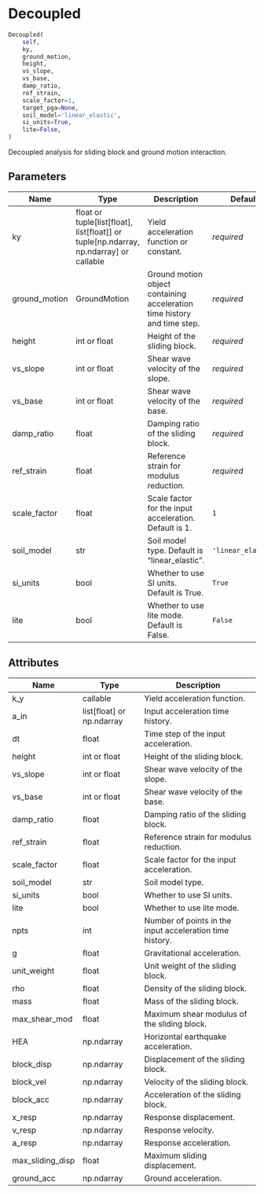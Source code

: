 # Decoupled { #pyslammer.Decoupled }

```python
Decoupled(
    self,
    ky,
    ground_motion,
    height,
    vs_slope,
    vs_base,
    damp_ratio,
    ref_strain,
    scale_factor=1,
    target_pga=None,
    soil_model='linear_elastic',
    si_units=True,
    lite=False,
)
```

Decoupled analysis for sliding block and ground motion interaction.

## Parameters {.doc-section .doc-section-parameters}

| Name          | Type                                                                                          | Description                                                              | Default            |
|---------------|-----------------------------------------------------------------------------------------------|--------------------------------------------------------------------------|--------------------|
| ky            | float or tuple\[list\[float\], list\[float\]\] or tuple\[np.ndarray, np.ndarray\] or callable | Yield acceleration function or constant.                                 | _required_         |
| ground_motion | GroundMotion                                                                                  | Ground motion object containing acceleration time history and time step. | _required_         |
| height        | int or float                                                                                  | Height of the sliding block.                                             | _required_         |
| vs_slope      | int or float                                                                                  | Shear wave velocity of the slope.                                        | _required_         |
| vs_base       | int or float                                                                                  | Shear wave velocity of the base.                                         | _required_         |
| damp_ratio    | float                                                                                         | Damping ratio of the sliding block.                                      | _required_         |
| ref_strain    | float                                                                                         | Reference strain for modulus reduction.                                  | _required_         |
| scale_factor  | float                                                                                         | Scale factor for the input acceleration. Default is 1.                   | `1`                |
| soil_model    | str                                                                                           | Soil model type. Default is "linear_elastic".                            | `'linear_elastic'` |
| si_units      | bool                                                                                          | Whether to use SI units. Default is True.                                | `True`             |
| lite          | bool                                                                                          | Whether to use lite mode. Default is False.                              | `False`            |

## Attributes {.doc-section .doc-section-attributes}

| Name             | Type                        | Description                                              |
|------------------|-----------------------------|----------------------------------------------------------|
| k_y              | callable                    | Yield acceleration function.                             |
| a_in             | list\[float\] or np.ndarray | Input acceleration time history.                         |
| dt               | float                       | Time step of the input acceleration.                     |
| height           | int or float                | Height of the sliding block.                             |
| vs_slope         | int or float                | Shear wave velocity of the slope.                        |
| vs_base          | int or float                | Shear wave velocity of the base.                         |
| damp_ratio       | float                       | Damping ratio of the sliding block.                      |
| ref_strain       | float                       | Reference strain for modulus reduction.                  |
| scale_factor     | float                       | Scale factor for the input acceleration.                 |
| soil_model       | str                         | Soil model type.                                         |
| si_units         | bool                        | Whether to use SI units.                                 |
| lite             | bool                        | Whether to use lite mode.                                |
| npts             | int                         | Number of points in the input acceleration time history. |
| g                | float                       | Gravitational acceleration.                              |
| unit_weight      | float                       | Unit weight of the sliding block.                        |
| rho              | float                       | Density of the sliding block.                            |
| mass             | float                       | Mass of the sliding block.                               |
| max_shear_mod    | float                       | Maximum shear modulus of the sliding block.              |
| HEA              | np.ndarray                  | Horizontal earthquake acceleration.                      |
| block_disp       | np.ndarray                  | Displacement of the sliding block.                       |
| block_vel        | np.ndarray                  | Velocity of the sliding block.                           |
| block_acc        | np.ndarray                  | Acceleration of the sliding block.                       |
| x_resp           | np.ndarray                  | Response displacement.                                   |
| v_resp           | np.ndarray                  | Response velocity.                                       |
| a_resp           | np.ndarray                  | Response acceleration.                                   |
| max_sliding_disp | float                       | Maximum sliding displacement.                            |
| ground_acc       | np.ndarray                  | Ground acceleration.                                     |